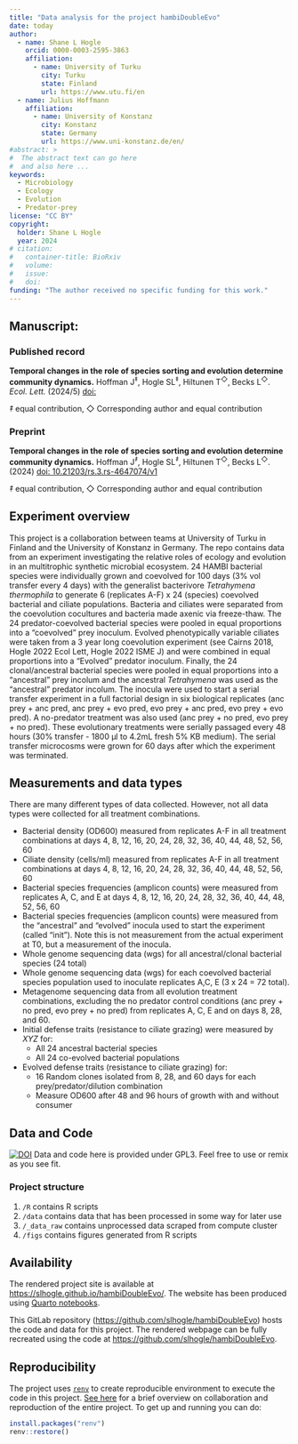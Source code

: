 ```yaml
---
title: "Data analysis for the project hambiDoubleEvo"
date: today
author:
  - name: Shane L Hogle
    orcid: 0000-0003-2595-3863
    affiliation: 
      - name: University of Turku
        city: Turku
        state: Finland
        url: https://www.utu.fi/en
  - name: Julius Hoffmann
    affiliation: 
      - name: University of Konstanz
        city: Konstanz
        state: Germany
        url: https://www.uni-konstanz.de/en/
#abstract: > 
#  The abstract text can go here 
#  and also here ...
keywords:
  - Microbiology
  - Ecology
  - Evolution
  - Predator-prey
license: "CC BY"
copyright: 
  holder: Shane L Hogle
  year: 2024
# citation: 
#   container-title: BioRxiv
#   volume: 
#   issue: 
#   doi: 
funding: "The author received no specific funding for this work."
---
```


## Manuscript:

### Published record

**Temporal changes in the role of species sorting and evolution determine community dynamics.** Hoffman J^‡^, Hogle SL^‡^, Hiltunen T^◇^, Becks L^◇^. *Ecol. Lett.* (2024/5) [doi:]()

*‡* equal contribution, ◇ Corresponding author and equal contribution

### Preprint

**Temporal changes in the role of species sorting and evolution determine community dynamics.** Hoffman J^*‡*^, Hogle SL^*‡*^, Hiltunen T^◇^, Becks L^◇^. (2024) [doi: 10.21203/rs.3.rs-4647074/v1](https://doi.org/10.1101/2023.10.31.565024)

*‡* equal contribution, ◇ Corresponding author and equal contribution

## Experiment overview

This project is a collaboration between teams at University of Turku in Finland and the University of Konstanz in Germany. The repo contains data from an experiment investigating the relative roles of ecology and evolution in an multitrophic synthetic microbial ecosystem. 24 HAMBI bacterial species were individually grown and coevolved for 100 days (3% vol transfer every 4 days) with the generalist bacterivore *Tetrahymena thermophila* to generate 6 (replicates A-F) x 24 (species) coevolved bacterial and ciliate populations. Bacteria and ciliates were separated from the coevolution cocultures and bacteria made axenic via freeze-thaw. The 24 predator-coevolved bacterial species were pooled in equal proportions into a "coevolved" prey inoculum. Evolved phenotypically variable ciliates were taken from a 3 year long coevolution experiment (see Cairns 2018, Hogle 2022 Ecol Lett, Hogle 2022 ISME J) and were combined in equal proportions into a "Evolved" predator inoculum. Finally, the 24 clonal/ancestral bacterial species were pooled in equal proportions into a "ancestral" prey incolum and the ancestral *Tetrahymena* was used as the "ancestral" predator incolum. The inocula were used to start a serial transfer experiment in a full factorial design in six biological replicates (anc prey + anc pred, anc prey + evo pred, evo prey + anc pred, evo prey + evo pred). A no-predator treatment was also used (anc prey + no pred, evo prey + no pred). These evolutionary treatments were serially passaged every 48 hours (30% transfer - 1800 μl to 4.2mL fresh 5% KB medium). The serial transfer microcosms were grown for 60 days after which the experiment was terminated.

## Measurements and data types

There are many different types of data collected. However, not all data types were collected for all treatment combinations.

-   Bacterial density (OD600) measured from replicates A-F in all treatment combinations at days 4, 8, 12, 16, 20, 24, 28, 32, 36, 40, 44, 48, 52, 56, 60
-   Ciliate density (cells/ml) measured from replicates A-F in all treatment combinations at days 4, 8, 12, 16, 20, 24, 28, 32, 36, 40, 44, 48, 52, 56, 60
-   Bacterial species frequencies (amplicon counts) were measured from replicates A, C, and E at days 4, 8, 12, 16, 20, 24, 28, 32, 36, 40, 44, 48, 52, 56, 60
-   Bacterial species frequencies (amplicon counts) were measured from the "ancestral" and "evolved" inocula used to start the experiment (called "init"). Note this is not measurement from the actual experiment at T0, but a measurement of the inocula.
-   Whole genome sequencing data (wgs) for all ancestral/clonal bacterial species (24 total)
-   Whole genome sequencing data (wgs) for each coevolved bacterial species population used to inoculate replicates A,C, E (3 x 24 = 72 total).
-   Metagenome sequencing data from all evolution treatment combinations, excluding the no predator control conditions (anc prey + no pred, evo prey + no pred) from replicates A, C, E and on days 8, 28, and 60.
-   Initial defense traits (resistance to ciliate grazing) were measured by *XYZ* for:
    -   All 24 ancestral bacterial species
    -   All 24 co-evolved bacterial populations
-   Evolved defense traits (resistance to ciliate grazing) for:
    -   16 Random clones isolated from 8, 28, and 60 days for each prey/predator/dilution combination
    -   Measure OD600 after 48 and 96 hours of growth with and without consumer

## Data and Code

[![DOI](https://zenodo.org/badge/411568623.svg)](https://zenodo.org/badge/latestdoi/411568623) Data and code here is provided under GPL3. Feel free to use or remix as you see fit.

### Project structure

1.  `/R` contains R scripts
2.  `/data` contains data that has been processed in some way for later use
3.  `/_data_raw` contains unprocessed data scraped from compute cluster
4.  `/figs` contains figures generated from R scripts

## Availability

The rendered project site is available at <https://slhogle.github.io/hambiDoubleEvo/>. The website has been produced using [Quarto notebooks](https://quarto.org/).

This GitLab repository (<https://github.com/slhogle/hambiDoubleEvo>) hosts the code and data for this project. The rendered webpage can be fully recreated using the code at <https://github.com/slhogle/hambiDoubleEvo>.

## Reproducibility

The project uses [`renv`](https://rstudio.github.io/renv/index.html) to create reproducible environment to execute the code in this project. [See here](https://rstudio.github.io/renv/articles/renv.html#collaboration) for a brief overview on collaboration and reproduction of the entire project. To get up and running you can do:

``` r
install.packages("renv")
renv::restore()
```
